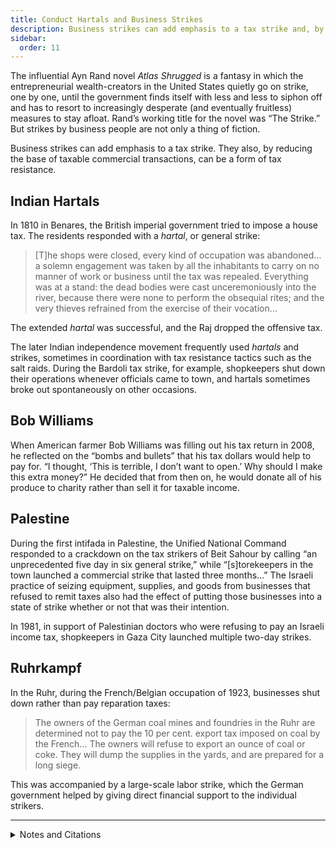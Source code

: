```yaml
---
title: Conduct Hartals and Business Strikes
description: Business strikes can add emphasis to a tax strike and, by reducing the base of taxable commercial transactions, can be a form of tax resistance.
sidebar:
  order: 11
---
```


The influential Ayn Rand novel <i>Atlas Shrugged</i> is a fantasy in which the entrepreneurial wealth-creators in the United States quietly go on strike, one by one, until the government finds itself with less and less to siphon off and has to resort to increasingly desperate (and eventually fruitless) measures to stay afloat.
Rand’s working title for the novel was “The Strike.”
But strikes by business people are not only a thing of fiction.

Business strikes can add emphasis to a tax strike.
They also, by reducing the base of taxable commercial transactions, can be a form of tax resistance.

## <Badge text="Example" size="medium" /> Indian Hartals

In 1810 in Benares, the British imperial government tried to impose a house tax.
The residents responded with a <i>hartal</i>, or general strike:
> [T]he shops were closed, every kind of occupation was abandoned… a solemn engagement was taken by all the inhabitants to carry on no manner of work or business until the tax was repealed.
> Everything was at a stand:
> the dead bodies were cast unceremoniously into the river, because there were none to perform the obsequial rites; and the very thieves refrained from the exercise of their vocation…

The extended <i>hartal</i> was successful, and the Raj dropped the offensive tax.

The later Indian independence movement frequently used <i>hartals</i> and strikes, sometimes in coordination with tax resistance tactics such as the salt raids.
During the Bardoli tax strike, for example, shopkeepers shut down their operations whenever officials came to town, and hartals sometimes broke out spontaneously on other occasions.

## <Badge text="Example" size="medium" /> Bob Williams

When American farmer Bob Williams was filling out his tax return in 2008, he reflected on the “bombs and bullets” that his tax dollars would help to pay for.
“I thought, ‘This is terrible, I don’t want to open.’ Why should I make this extra money?”
He decided that from then on, he would donate all of his produce to charity rather than sell it for taxable income.

## <Badge text="Example" size="medium" /> Palestine

During the first intifada in Palestine, the Unified National Command responded to a crackdown on the tax strikers of Beit Sahour by calling “an unprecedented five day in six general strike,” while “[s]torekeepers in the town launched a commercial strike that lasted three months…”
The Israeli practice of seizing equipment, supplies, and goods from businesses that refused to remit taxes also had the effect of putting those businesses into a state of strike whether or not that was their intention.

In 1981, in support of Palestinian doctors who were refusing to pay an Israeli income tax, shopkeepers in Gaza City launched multiple two-day strikes.

## <Badge text="Example" size="medium" /> Ruhrkampf

In the Ruhr, during the French/Belgian occupation of 1923, businesses shut down rather than pay reparation taxes:

> The owners of the German coal mines and foundries in the Ruhr are determined not to pay the 10 per cent. export tax imposed on coal by the French…
> The owners will refuse to export an ounce of coal or coke.
> They will dump the supplies in the yards, and are prepared for a long siege.

This was accompanied by a large-scale labor strike, which the German government helped by giving direct financial support to the individual strikers.

<Aside type="tip" title="Wikipedia">
  <WikipediaBadge title="Ayn Rand" />
  <WikipediaBadge title="Atlas Shrugged" />
  <WikipediaBadge title="Hartal" />
  <WikipediaBadge title="First Intifada" />
  <WikipediaBadge title="Unified National Leadership of the Uprising" />
  <WikipediaBadge title="Beit Sahour tax strike" />
  <WikipediaBadge title="Occupation of the Ruhr" />
</Aside>

---

<details>
<summary>Notes and Citations</summary>

* Mill, James & Wilson, Horace H. <i>The History of British India</i>, Vol. I (1858) [pp. 333–35](https://archive.org/details/in.ernet.dli.2015.81382/page/n348/mode/1up)
* Desai, Mahadev <i>The Story of Bardoli</i> (1929) [pp. 111–12](https://archive.org/details/in.ernet.dli.2015.122169/page/n127/mode/2up), [187](https://archive.org/details/in.ernet.dli.2015.122169/page/n201/mode/1up)
* Dietz, Alison “Farmer Donates Produce to Protest War” <i>The Chronicle-Telegram</i> 13 August 2008
* Rigby, Andrew [“The tax war”](https://archive.org/details/livingintifada0000rigb/page/118/mode/2up) <i>Living the Intifada</i> (1991)
* [“Gaza City Begins Strike Over Tax on Doctors”](https://www.nytimes.com/1981/12/06/world/around-the-world-gaza-city-begins-strike-over-tax-on-doctors.html) Associated Press (as found in <i>New York Times</i>) 6 December 1981
* [“Resistance of Mine Owners”](https://trove.nla.gov.au/newspaper/article/75693111) <i>Northern Times</i> 17 March 1923

</details>
